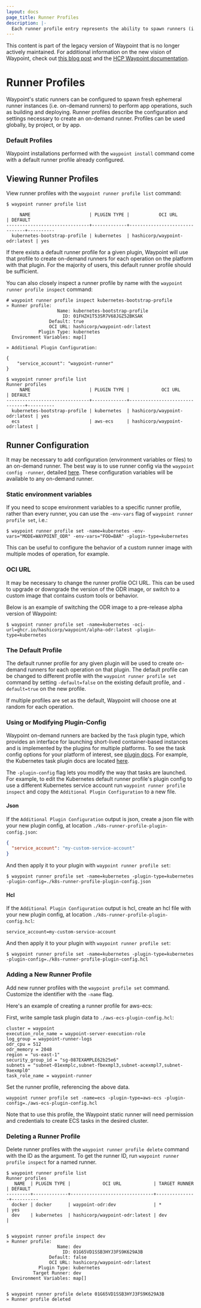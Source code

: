 ```yaml
---
layout: docs
page_title: Runner Profiles
description: |-
  Each runner profile entry represents the ability to spawn runners (i.e. on-demand runners) when needed using the configured plugin.
---
```


<Warning>

This content is part of the legacy version of Waypoint that is no longer actively maintained. For additional information on the new vision of Waypoint, check out [this blog post](https://www.hashicorp.com/blog/a-new-vision-for-hcp-waypoint) and the [HCP Waypoint documentation](/hcp/docs/waypoint).

</Warning>

# Runner Profiles

Waypoint's static runners can be configured to spawn fresh ephemeral runner instances (i.e. on-demand runners)
to perform app operations, such as building and deploying. Runner profiles describe the configuration and settings
necessary to create an on-demand runner. Profiles can be used globally, by project, or by app.

### Default Profiles

Waypoint installations performed with the `waypoint install` command come with a
default runner profile already configured.

## Viewing Runner Profiles

View runner profiles with the `waypoint runner profile list` command:

```shell-session
$ waypoint runner profile list

     NAME                      | PLUGIN TYPE |           OCI URL             | DEFAULT
-------------------------------+-------------+-------------------------------+----------
  kubernetes-bootstrap-profile | kubernetes  | hashicorp/waypoint-odr:latest | yes
```

If there exists a default runner profile for a given plugin, Waypoint will use that
profile to create on-demand runners for each operation on the platform with that
plugin. For the majority of users, this default runner profile should be sufficient.

You can also closely inspect a runner profile by name with the
`waypoint runner profile inspect` command:

```shell-session
# waypoint runner profile inspect kubernetes-bootstrap-profile
» Runner profile:
                   Name: kubernetes-bootstrap-profile
                     ID: 01FHZH1T53SR7V68JGZ52BKSAK
                Default: true
                OCI URL: hashicorp/waypoint-odr:latest
            Plugin Type: kubernetes
  Environment Variables: map[]

» Additional Plugin Configuration:

{
	"service_account": "waypoint-runner"
}

$ waypoint runner profile list
Runner profiles
     NAME                      | PLUGIN TYPE |            OCI URL            | DEFAULT
-------------------------------+-------------+-------------------------------+----------
  kubernetes-bootstrap-profile | kubernetes  | hashicorp/waypoint-odr:latest | yes
  ecs                          | aws-ecs     | hashicorp/waypoint-odr:latest |
```

## Runner Configuration

It may be necessary to add configuration (environment variables or files) to an
on-demand runner. The best way is to use runner config via
the `waypoint config -runner`, detailed [here](/waypoint/docs/runner/config). These
configuration variables will be available to any on-demand runner.

### Static environment variables

If you need to scope environment variables to a specific runner profile,
rather than every runner, you can use the `-env-vars` flag of
`waypoint runner profile set`, i.e.:

```shell-session
$ waypoint runner profile set -name=kubernetes -env-vars="MODE=WAYPOINT_ODR" -env-vars="FOO=BAR" -plugin-type=kubernetes
```

This can be useful to configure the behavior of a custom runner image with multiple
modes of operation, for example.

### OCI URL

It may be necessary to change the runner profile OCI URL. This can be used to upgrade
or downgrade the version of the ODR image, or switch to a custom image that contains
custom tools or behavior.

Below is an example of switching the ODR image to a pre-release alpha version of
Waypoint:

```shell-session
$ waypoint runner profile set -name=kubernetes -oci-url=ghcr.io/hashicorp/waypoint/alpha-odr:latest -plugin-type=kubernetes
```

### The Default Profile

The default runner profile for any given plugin will be used to create on-demand
runners for each operation on that plugin. The default profile can be changed to
different profile with the `waypoint runner profile set` command by setting
`-default=false` on the existing default profile, and `-default=true` on the new
profile.

If multiple profiles are set as the default, Waypoint will choose one at random for
each operation.

### Using or Modifying Plugin-Config

Waypoint on-demand runners are backed by the `Task` plugin type, which provides an
interface for launching short-lived container-based instances and is implemented by
the plugins for multiple platforms. To see the task config options for your platform
of interest, see [plugin docs](/waypoint/integrations). For example, the Kubernetes task plugin
docs are located [here](/waypoint/integrations/hashicorp/kubernetes/latest/components/task).

The `-plugin-config` flag lets you modify the way that tasks are launched.
For example, to edit the Kubernetes default runner profile's plugin config to use a
different Kubernetes service account run `waypoint runner profile inspect` and copy
the `Additional Plugin Configuration` to a new file.

#### Json

If the `Additional Plugin Configuration` output is json,
create a json file with your new plugin config, at location
`./k8s-runner-profile-plugin-config.json`:

```json
{
  "service_account": "my-custom-service-account"
}
```

And then apply it to your plugin with `waypoint runner profile set`:

```
$ waypoint runner profile set -name=kubernetes -plugin-type=kubernetes -plugin-config=./k8s-runner-profile-plugin-config.json
```

#### Hcl

If the `Additional Plugin Configuration` output is hcl,
create an hcl file with your new plugin config, at location
`./k8s-runner-profile-plugin-config.hcl`:

```hcl
service_account=my-custom-service-account
```

And then apply it to your plugin with `waypoint runner profile set`:

```
$ waypoint runner profile set -name=kubernetes -plugin-type=kubernetes -plugin-config=./k8s-runner-profile-plugin-config.hcl
```

### Adding a New Runner Profile

Add new runner profiles with the `waypoint profile set` command. Customize the identifier with the `-name` flag.

Here's an example of creating a runner profile for aws-ecs:

First, write sample task plugin data to `./aws-ecs-plugin-config.hcl`:

```hcl
cluster = waypoint
execution_role_name = waypoint-server-execution-role
log_group = waypoint-runner-logs
odr_cpu = 512
odr_memory = 2048
region = "us-east-1"
security_group_id = "sg-087EXAMPLE62b25e6"
subnets = "subnet-01exmplc,subnet-fbexmpl3,subnet-acexmpl7,subnet-9aexmpl0"
task_role_name = waypoint-runner
```

Set the runner profile, referencing the above data.

```shell-session
waypoint runner profile set -name=ecs -plugin-type=aws-ecs -plugin-config=./aws-ecs-plugin-config.hcl
```

Note that to use this profile, the Waypoint static runner will need permission and
credentials to create ECS tasks in the desired cluster.

### Deleting a Runner Profile

Delete runner profiles with the `waypoint runner profile delete` command with the ID as the argument.
To get the runner ID, run `waypoint runner profile inspect` for a named runner.

```shell-session
$ waypoint runner profile list
Runner profiles
   NAME  | PLUGIN TYPE |            OCI URL            | TARGET RUNNER | DEFAULT
---------+-------------+-------------------------------+---------------+----------
  docker | docker      | waypoint-odr:dev              | *             | yes
  dev    | kubernetes  | hashicorp/waypoint-odr:latest | dev           |


$ waypoint runner profile inspect dev
» Runner profile:
                   Name: dev
                     ID: 01G65VD1SSB3HYJ3FS9K629A3B
                Default: false
                OCI URL: hashicorp/waypoint-odr:latest
            Plugin Type: kubernetes
          Target Runner: dev
  Environment Variables: map[]


$ waypoint runner profile delete 01G65VD1SSB3HYJ3FS9K629A3B
» Runner profile deleted
```
